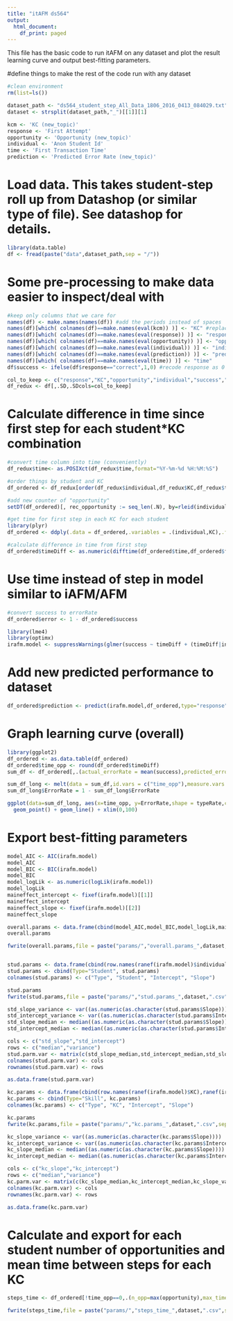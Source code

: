 ```yaml
---
title: "itAFM ds564"
output:
  html_document:
    df_print: paged
---
```


This file has the basic code to run itAFM on any dataset and plot the result learning curve and output best-fitting parameters.

#define things to make the rest of the code run with any dataset
```r
#clean environment
rm(list=ls())

dataset_path <- "ds564_student_step_All_Data_1806_2016_0413_084029.txt"
dataset <- strsplit(dataset_path,"_")[[1]][1]

kcm <- 'KC (new_topic)'
response <- 'First Attempt'
opportunity <- 'Opportunity (new_topic)'
individual <- 'Anon Student Id'
time <- 'First Transaction Time'
prediction <- 'Predicted Error Rate (new_topic)'

```



# Load data. This takes student-step roll up from Datashop (or similar type of file). See datashop for details.
```r
library(data.table)
df <- fread(paste("data",dataset_path,sep = "/"))
```

# Some pre-processing to make data easier to inspect/deal with
```r
  
#keep only columns that we care for
names(df) <- make.names(names(df)) #add the periods instead of spaces
names(df)[which( colnames(df)==make.names(eval(kcm)) )] <- "KC" #replace the KC model name with "KC"
names(df)[which( colnames(df)==make.names(eval(response)) )] <- "response" #replace the first attempt response name with "response"
names(df)[which( colnames(df)==make.names(eval(opportunity)) )] <- "opportunity" #replace the opportunity name with "opportunity"
names(df)[which( colnames(df)==make.names(eval(individual)) )] <- "individual" #replace the individualizing factor name with "individual"
names(df)[which( colnames(df)==make.names(eval(prediction)) )] <- "prediction" #replace the individualizing factor name with "prediction"
names(df)[which( colnames(df)==make.names(eval(time)) )] <- "time"
df$success <- ifelse(df$response=="correct",1,0) #recode response as 0 (incorrect) or 1 (correct

col_to_keep <- c("response","KC","opportunity","individual","success","time","prediction")
df_redux <- df[,.SD,.SDcols=col_to_keep]
```


# Calculate difference in time since first step for each student*KC combination
```r
#convert time column into time (conveniently)
df_redux$time<- as.POSIXct(df_redux$time,format="%Y-%m-%d %H:%M:%S")

#order things by student and KC
df_ordered <- df_redux[order(df_redux$individual,df_redux$KC,df_redux$time)]

#add new counter of "opportunity"
setDT(df_ordered)[, rec_opportunity := seq_len(.N), by=rleid(individual,KC)]

#get time for first step in each KC for each student
library(plyr)
df_ordered <- ddply(.data = df_ordered,.variables = .(individual,KC),.fun = mutate,first_oppTime =  time[rec_opportunity==1])

#calculate difference in time from first step
df_ordered$timeDiff <- as.numeric(difftime(df_ordered$time,df_ordered$first_oppTime,units="mins"))

```

# Use time instead of step in model similar to iAFM/AFM
```r

#convert success to errorRate
df_ordered$error <- 1 - df_ordered$success

library(lme4)
library(optimx)
irafm.model <- suppressWarnings(glmer(success ~ timeDiff + (timeDiff|individual) + (timeDiff|KC), data=df_ordered, family=binomial(),control = glmerControl(optimizer = "optimx", calc.derivs = FALSE,optCtrl = list(method = "nlminb", starttests = FALSE, kkt = FALSE))))
```

# Add new predicted performance to dataset
```r
df_ordered$prediction <- predict(irafm.model,df_ordered,type="response",allow.new.levels=TRUE)
```

# Graph learning curve (overall)
```r
library(ggplot2)
df_ordered <- as.data.table(df_ordered)
df_ordered$time_opp <- round(df_ordered$timeDiff)
sum_df <- df_ordered[,.(actual_errorRate = mean(success),predicted_errorRate = mean(prediction)),by=time_opp]

sum_df_long <- melt(data = sum_df,id.vars = c("time_opp"),measure.vars = c("actual_errorRate","predicted_errorRate"),variable.name = "typeRate",value.name = "ErrorRate")
sum_df_long$ErrorRate = 1 - sum_df_long$ErrorRate

ggplot(data=sum_df_long, aes(x=time_opp, y=ErrorRate,shape = typeRate,colour = typeRate)) +
  geom_point() + geom_line() + xlim(0,100)
```


# Export best-fitting parameters
```r
model_AIC <- AIC(irafm.model)
model_AIC
model_BIC <- BIC(irafm.model)
model_BIC
model_logLik <- as.numeric(logLik(irafm.model))
model_logLik
maineffect_intercept <- fixef(irafm.model)[[1]]
maineffect_intercept
maineffect_slope <- fixef(irafm.model)[[2]]
maineffect_slope

overall.params <- data.frame(cbind(model_AIC,model_BIC,model_logLik,maineffect_intercept,maineffect_slope))
overall.params

fwrite(overall.params,file = paste("params/","overall.params_",dataset,".csv",sep=""))


stud.params <- data.frame(cbind(row.names(ranef(irafm.model)$individual), ranef(irafm.model)$individual[,1], ranef(irafm.model)$individual[,2]) )
stud.params <- cbind(Type="Student", stud.params)
colnames(stud.params) <- c("Type", "Student", "Intercept", "Slope")

stud.params
fwrite(stud.params,file = paste("params/","stud.params_",dataset,".csv",sep=""))

std_slope_variance <- var((as.numeric(as.character(stud.params$Slope))))
std_intercept_variance <- var((as.numeric(as.character(stud.params$Intercept))))
std_slope_median <- median((as.numeric(as.character(stud.params$Slope))))
std_intercept_median <- median((as.numeric(as.character(stud.params$Intercept))))

cols <- c("std_slope","std_intercept")
rows <- c("median","variance")
stud.parm.var <- matrix(c(std_slope_median,std_intercept_median,std_slope_variance,std_intercept_variance),ncol=2,byrow = TRUE)
colnames(stud.parm.var) <- cols
rownames(stud.parm.var) <- rows

as.data.frame(stud.parm.var)

kc.params <- data.frame(cbind(row.names(ranef(irafm.model)$KC),ranef(irafm.model)$KC[,1], ranef(irafm.model)$KC[,2]) )
kc.params <- cbind(Type="Skill", kc.params)
colnames(kc.params) <- c("Type", "KC", "Intercept", "Slope")

kc.params
fwrite(kc.params,file = paste("params/","kc.params_",dataset,".csv",sep=""))

kc_slope_variance <- var((as.numeric(as.character(kc.params$Slope))))
kc_intercept_variance <- var((as.numeric(as.character(kc.params$Intercept))))
kc_slope_median <- median((as.numeric(as.character(kc.params$Slope))))
kc_intercept_median <- median((as.numeric(as.character(kc.params$Intercept))))

cols <- c("kc_slope","kc_intercept")
rows <- c("median","variance")
kc.parm.var <- matrix(c(kc_slope_median,kc_intercept_median,kc_slope_variance,kc_intercept_variance),ncol=2,byrow = TRUE)
colnames(kc.parm.var) <- cols
rownames(kc.parm.var) <- rows

as.data.frame(kc.parm.var)
```
# Calculate and export for each student number of opportunities and mean time between steps for each KC
```r
steps_time <- df_ordered[!time_opp==0,.(n_opp=max(opportunity),max_time_btw_opp=max(time_opp)),by=.(individual,KC)]

fwrite(steps_time,file = paste("params/","steps_time_",dataset,".csv",sep=""))
```

